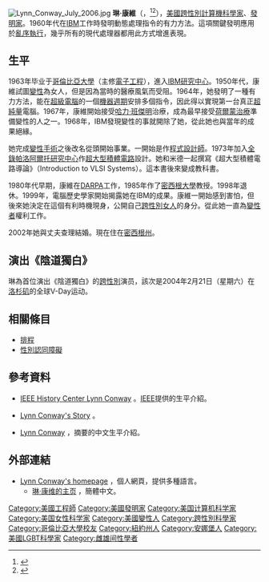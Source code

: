 [[File:Lynn_Conway_July_2006.jpg|right]]
{{NoteTA
|1=zh-hans:超大规模集成电路;zh-hant:超大型積體電路;
}}
'''琳·康維'''（{{lang|en|Lynn Conway}}，{{bd|1938年|1月2日|}}<ref name="Lee1995">{{cite book |last1=Lee |first1=John A. N. |title=International Biographical Dictionary of Computer Pioneers |year=1995 |publisher=Fitzroy Dearborn |isbn=1-884964-47-8 |url=https://archive.org/details/internationalbio00john }}</ref><ref>{{cite web |url=http://computer.org/computer-pioneers/conway.html |title=Computer Pioneers - Lynn Conway |publisher=IEEE |access-date=November 10, 2014 |archive-url=https://web.archive.org/web/20141110182854/http://computer.org/computer-pioneers/conway.html |archive-date=November 10, 2014 |url-status=dead }}</ref>），[[美國|美國]][[跨性別|跨性別]][[計算機科學家|計算機科學家]]、[[發明家|發明家]]。1960年代在[[IBM|IBM]]工作時發明動態處理指令的有力方法。這項關鍵發明應用於[[亂序執行|亂序執行]]，幾乎所有的現代處理器都用此方式增進表現。

== 生平 ==
1963年毕业于[[哥倫比亞大學|哥倫比亞大學]]（主修[[電子工程|電子工程]]），進入[[IBM研究中心|IBM研究中心]]。1950年代，康維試圖[[變性|變性]]為女人，但是因為當時的醫療風氣而受阻。1964年，她發明了一種有力方法，能在[[超級電腦|超級電腦]]的一個[[機器週期|機器週期]]安排多個指令，因此得以實現第一台真正[[超純量|超純量]]電腦{{ref|IEEE}}。1967年，康維開始接受[[哈力·班傑明|哈力·班傑明]]治療，成為最早接受[[荷爾蒙治療|荷爾蒙治療]]準備變性的人之一。1968年，IBM發現變性的事就開除了她，從此她也與當年的成果絕緣。

她完成[[變性手術|變性手術]]之後改名從頭開始事業。一開始是作[[程式設計師|程式設計師]]。1973年加入[[全錄|全錄]][[帕洛阿爾托研究中心|帕洛阿爾托研究中心]]作[[超大型積體電路|超大型積體電路]]設計。她和米德一起撰寫《超大型積體電路導論》（Introduction to VLSI Systems）。這本書後來變成教科書。

1980年代早期，康維在[[DARPA|DARPA]]工作，1985年作了[[密西根大學|密西根大學]]教授。1998年退休。1999年，電腦歷史學家開始揭露她在IBM的成果。康維一開始感到害怕，但後來她決定在這個有利時機現身，公開自己[[跨性別女人|跨性別女人]]的身分。從此她一直為[[變性者|變性者]]權利工作。{{ref|hp}}

2002年她與丈夫查理結婚。現在住在[[密西根州|密西根州]]。

== 演出《陰道獨白》 ==

琳為首位演出《陰道獨白》的[[跨性別|跨性別]]演员，該次是2004年2月21日（星期六）在[[洛杉矶|洛杉矶]]的全球V-Day运动。

==相關條目==
{{Portal|跨性别}}
* [[排程|排程]]
*[[性別認同障礙|性別認同障礙]]

==參考資料==
* {{note|IEEE}}[http://www.ieee.org/organizations/history_center/conway.html IEEE History Center Lynn Conway] {{Wayback|url=http://www.ieee.org/organizations/history_center/conway.html |date=20060618183746 }}{{en}}。[[IEEE|IEEE]]提供的生平介紹。
* {{note|hp}}[http://ai.eecs.umich.edu/people/conway/LynnsStory.html Lynn Conway's Story] {{Wayback|url=http://ai.eecs.umich.edu/people/conway/LynnsStory.html |date=20111020143817 }}{{en}}。
* [http://intermargins.net/repression/deviant/transgender/trans-people/foreign/Lynnconway.htm Lynn Conway] {{Wayback|url=http://intermargins.net/repression/deviant/transgender/trans-people/foreign/Lynnconway.htm |date=20171113164350 }}，摘要的中文生平介紹。

==外部連結==
* [http://ai.eecs.umich.edu/people/conway/conway.html Lynn Conway's homepage] {{Wayback|url=http://ai.eecs.umich.edu/people/conway/conway.html |date=20110305041343 }}，個人網頁，提供多種語言。
** [http://ai.eecs.umich.edu/people/conway/conway-Chinese-S.html 琳·康维的主页] {{Wayback|url=http://ai.eecs.umich.edu/people/conway/conway-Chinese-S.html |date=20210214101608 }}，簡體中文。

{{Authority control}}
{{DEFAULTSORT:Conway, Lynn}}
[[Category:美國工程師|Category:美國工程師]]
[[Category:美國發明家|Category:美國發明家]]
[[Category:美国计算机科学家|Category:美国计算机科学家]]
[[Category:美国女性科学家|Category:美国女性科学家]]
[[Category:美國變性人|Category:美國變性人]]
[[Category:跨性別科學家|Category:跨性別科學家]]
[[Category:哥倫比亞大學校友|Category:哥倫比亞大學校友]]
[[Category:紐約州人|Category:紐約州人]]
[[Category:安娜堡人|Category:安娜堡人]]
[[Category:美國LGBT科學家|Category:美國LGBT科學家]]
[[Category:雌雄间性學者|Category:雌雄间性學者]]